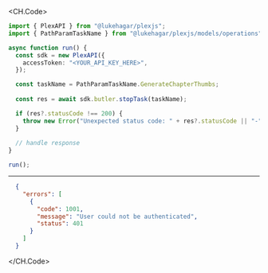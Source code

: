 
<CH.Code>
```typescript StopTask.ts
import { PlexAPI } from "@lukehagar/plexjs";
import { PathParamTaskName } from "@lukehagar/plexjs/models/operations";

async function run() {
  const sdk = new PlexAPI({
    accessToken: "<YOUR_API_KEY_HERE>",
  });

  const taskName = PathParamTaskName.GenerateChapterThumbs;
  
  const res = await sdk.butler.stopTask(taskName);

  if (res?.statusCode !== 200) {
    throw new Error("Unexpected status code: " + res?.statusCode || "-");
  }
  
  // handle response
}

run();
```
---

```json Example Response
  {
    "errors": [
      {
        "code": 1001,
        "message": "User could not be authenticated",
        "status": 401
      }
    ]
  }
```
</CH.Code>
